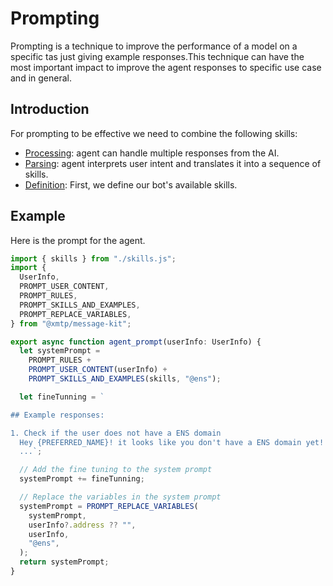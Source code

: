 # Prompting

Prompting is a technique to improve the performance of a model on a specific tas just giving example responses.This technique can have the most important impact to improve the agent responses to specific use case and in general.

## Introduction

For prompting to be effective we need to combine the following skills:

- [Processing](/skills/processing): agent can handle multiple responses from the AI.
- [Parsing](/skills/parsing): agent interprets user intent and translates it into a sequence of skills.
- [Definition](/skills/definition): First, we define our bot's available skills.

## Example

Here is the prompt for the agent.

```jsx [src/prompt.ts]
import { skills } from "./skills.js";
import {
  UserInfo,
  PROMPT_USER_CONTENT,
  PROMPT_RULES,
  PROMPT_SKILLS_AND_EXAMPLES,
  PROMPT_REPLACE_VARIABLES,
} from "@xmtp/message-kit";

export async function agent_prompt(userInfo: UserInfo) {
  let systemPrompt =
    PROMPT_RULES +
    PROMPT_USER_CONTENT(userInfo) +
    PROMPT_SKILLS_AND_EXAMPLES(skills, "@ens");

  let fineTunning = `

## Example responses:

1. Check if the user does not have a ENS domain
  Hey {PREFERRED_NAME}! it looks like you don't have a ENS domain yet! \n\Let me start by checking your Converse username with the .eth suffix\n/check {CONVERSE_USERNAME}.eth
  ...`;

  // Add the fine tuning to the system prompt
  systemPrompt += fineTunning;

  // Replace the variables in the system prompt
  systemPrompt = PROMPT_REPLACE_VARIABLES(
    systemPrompt,
    userInfo?.address ?? "",
    userInfo,
    "@ens",
  );
  return systemPrompt;
}
```

